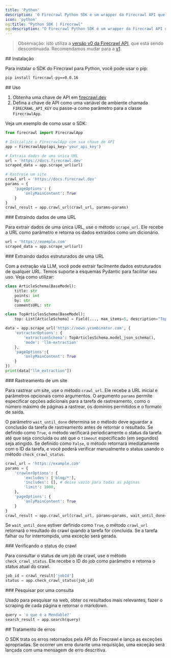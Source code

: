 ```yaml
---
title: 'Python'
description: 'O Firecrawl Python SDK é um wrapper da Firecrawl API que ajuda você a converter sites em markdown com facilidade.'
icon: 'python'
og:title: "Python SDK | Firecrawl"
og:description: "O Firecrawl Python SDK é um wrapper da Firecrawl API que ajuda você a converter sites em markdown com facilidade."
---
```


> Observação: isto utiliza a [versão v0 da Firecrawl API](/pt-BR/v0/introduction), que está sendo descontinuada. Recomendamos mudar para a [v1](/pt-BR/sdks/python).

<div id="installation">
  ## Instalação
</div>

Para instalar o SDK do Firecrawl para Python, você pode usar o pip:

```bash
pip install firecrawl-py==0.0.16
```

<div id="usage">
  ## Uso
</div>

1. Obtenha uma chave de API em [firecrawl.dev](https://firecrawl.dev)
2. Defina a chave de API como uma variável de ambiente chamada `FIRECRAWL_API_KEY` ou passe-a como parâmetro para a classe `FirecrawlApp`.

Veja um exemplo de como usar o SDK:

```python
from firecrawl import FirecrawlApp

# Inicialize o FirecrawlApp com sua chave de API
app = FirecrawlApp(api_key='your_api_key')

# Extraia dados de uma única URL
url = 'https://docs.firecrawl.dev'
scraped_data = app.scrape_url(url)

# Rastreie um site
crawl_url = 'https://docs.firecrawl.dev'
params = {
    'pageOptions': {
        'onlyMainContent': True
    }
}
crawl_result = app.crawl_url(crawl_url, params=params)
```

<div id="scraping-a-url">
  ### Extraindo dados de uma URL
</div>

Para extrair dados de uma única URL, use o método `scrape_url`. Ele recebe a URL como parâmetro e retorna os dados extraídos como um dicionário.

```python
url = 'https://exemplo.com'
scraped_data = app.scrape_url(url)
```

<div id="extracting-structured-data-from-a-url">
  ### Extraindo dados estruturados de uma URL
</div>

Com a extração via LLM, você pode extrair facilmente dados estruturados de qualquer URL. Temos suporte a esquemas Pydantic para facilitar seu uso. Veja como utilizar:

```python
class ArticleSchema(BaseModel):
    title: str
    points: int 
    by: str
    commentsURL: str

class TopArticlesSchema(BaseModel):
    top: List[ArticleSchema] = Field(..., max_items=5, description="Top 5 notícias")

data = app.scrape_url('https://news.ycombinator.com', {
    'extractorOptions': {
        'extractionSchema': TopArticlesSchema.model_json_schema(),
        'mode': 'llm-extraction'
    },
    'pageOptions':{
        'onlyMainContent': True
    }
})
print(data["llm_extraction"])
```

<div id="crawling-a-website">
  ### Rastreamento de um site
</div>

Para rastrear um site, use o método `crawl_url`. Ele recebe a URL inicial e parâmetros opcionais como argumentos. O argumento `params` permite especificar opções adicionais para a tarefa de rastreamento, como o número máximo de páginas a rastrear, os domínios permitidos e o formato de saída.

O parâmetro `wait_until_done` determina se o método deve aguardar a conclusão da tarefa de rastreamento antes de retornar o resultado. Se definido como `True`, o método verificará periodicamente o status da tarefa até que seja concluída ou até que o `timeout` especificado (em segundos) seja atingido. Se definido como `False`, o método retornará imediatamente com o ID da tarefa, e você poderá verificar manualmente o status usando o método `check_crawl_status`.

```python
crawl_url = 'https://example.com'
params = {
    'crawlerOptions': {
        'excludes': ['blog/*'],
        'includes': [], # deixe vazio para todas as páginas
        'limit': 1000,
    },
    'pageOptions': {
        'onlyMainContent': True
    }
}
crawl_result = app.crawl_url(crawl_url, params=params, wait_until_done=True, timeout=5)
```

Se `wait_until_done` estiver definido como `True`, o método `crawl_url` retornará o resultado do crawl quando a tarefa for concluída. Se a tarefa falhar ou for interrompida, uma exceção será gerada.

<div id="checking-crawl-status">
  ### Verificando o status do crawl
</div>

Para consultar o status de um job de crawl, use o método `check_crawl_status`. Ele recebe o ID do job como parâmetro e retorna o status atual do crawl.

```python
job_id = crawl_result['jobId']
status = app.check_crawl_status(job_id)
```

<div id="search-for-a-query">
  ### Pesquisar por uma consulta
</div>

Usado para pesquisar na web, obter os resultados mais relevantes, fazer o scraping de cada página e retornar o markdown.

```python
query = 'o que é a Mendable?'
search_result = app.search(query)
```

<div id="error-handling">
  ## Tratamento de erros
</div>

O SDK trata os erros retornados pela API do Firecrawl e lança as exceções apropriadas. Se ocorrer um erro durante uma requisição, uma exceção será lançada com uma mensagem de erro descritiva.
